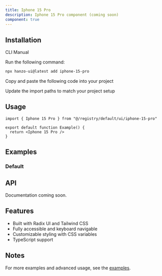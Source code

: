 ```yaml
---
title: Iphone 15 Pro
description: Iphone 15 Pro component (coming soon)
component: true
---
```


<ComponentPreview name="iphone-15-pro-demo" />

## Installation

<Tabs defaultValue="cli">

<TabsList>
  <TabsTrigger value="cli">CLI</TabsTrigger>
  <TabsTrigger value="manual">Manual</TabsTrigger>
</TabsList>

<TabsContent value="cli">

<Steps>

<Step>Run the following command:</Step>

```bash
npx hanzo-ui@latest add iphone-15-pro
```

</Steps>

</TabsContent>

<TabsContent value="manual">

<Steps>

<Step>Copy and paste the following code into your project</Step>

<ComponentSource name="iphone-15-pro" />

<Step>Update the import paths to match your project setup</Step>

</Steps>

</TabsContent>

</Tabs>

## Usage

```tsx
import { Iphone 15 Pro } from "@/registry/default/ui/iphone-15-pro"

export default function Example() {
  return <Iphone 15 Pro />
}
```

## Examples

### Default

<ComponentPreview name="iphone-15-pro-demo" />

## API

Documentation coming soon.

## Features

- Built with Radix UI and Tailwind CSS
- Fully accessible and keyboard navigable
- Customizable styling with CSS variables
- TypeScript support

## Notes

For more examples and advanced usage, see the [examples](/examples).
